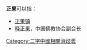 '''正果'''可以指：
* [[正果镇|正果镇]]
* [[释正果|释正果]]，中国佛教协会副会长
{{disambig}}

[[Category:二字中國相關消歧義|Category:二字中國相關消歧義]]